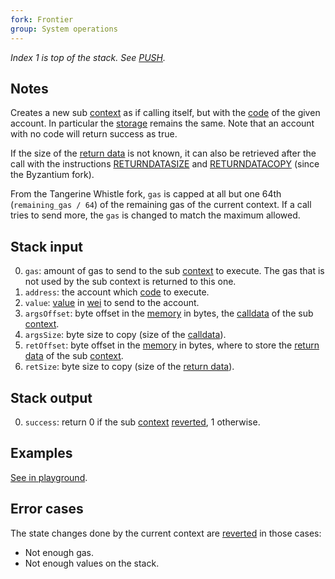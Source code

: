 ```yaml
---
fork: Frontier
group: System operations
---
```


*Index 1 is top of the stack. See [PUSH](/#60).*

## Notes

Creates a new sub [context](/about) as if calling itself, but with the [code](/about) of the given account. In particular the [storage](/about) remains the same. Note that an account with no code will return success as true.

If the size of the [return data](/about) is not known, it can also be retrieved after the call with the instructions [RETURNDATASIZE](/#3D) and [RETURNDATACOPY](/#3E) (since the Byzantium fork).

From the Tangerine Whistle fork, `gas` is capped at all but one 64th (`remaining_gas / 64`) of the remaining gas of the current context. If a call tries to send more, the `gas` is changed to match the maximum allowed.

## Stack input

0. `gas`: amount of gas to send to the sub [context](/about) to execute. The gas that is not used by the sub context is returned to this one.
1. `address`: the account which [code](/about) to execute.
2. `value`: [value](/#34) in [wei](https://www.investopedia.com/terms/w/wei.asp) to send to the account.
3. `argsOffset`: byte offset in the [memory](/about) in bytes, the [calldata](/about) of the sub [context](/about).
4. `argsSize`: byte size to copy (size of the [calldata](/about)).
5. `retOffset`: byte offset in the [memory](/about) in bytes, where to store the [return data](/about) of the sub [context](/about).
6. `retSize`: byte size to copy (size of the [return data](/about)).

## Stack output

0. `success`: return 0 if the sub [context](/about) [reverted](/#FD), 1 otherwise.

## Examples

[See in playground](/playground?unit=Wei&codeType=Mnemonic&code='kCreatXa%20VvthavcreateNaWexceptioWif%20Zofjisb_17bx67Y054Y757FE5BY052Y86018F3JMSTORE~17~15JCREATzm0dddQ6qyykSevZiWthXcurrenvVt~1JSSTORz'%3Am1dd~32Q7q'~_1%20zEyykCall%20withjK0%20y%5Cnvt%20q_2bxFFFFyCALLCODEm%3Db%2C%20returnNk%2F%2F%20j%20storagXd~0b%200_yPUSHZfirsvKY600Xe%20Wn%20VcontracQdJDUPNs%20KslovJdy%01JKNQVWXYZ_bdjkmqvyz~_).

## Error cases

The state changes done by the current context are [reverted](#FD) in those cases:
- Not enough gas.
- Not enough values on the stack.
